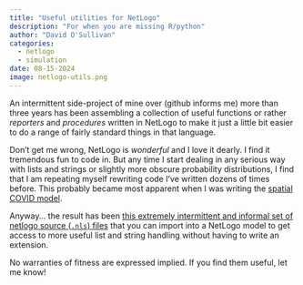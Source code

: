 ```yaml
---
title: "Useful utilities for NetLogo"
description: "For when you are missing R/python"
author: "David O'Sullivan"
categories:
  - netlogo
  - simulation
date: 08-15-2024
image: netlogo-utils.png
---
```


An intermittent side-project of mine over (github informs me) more than three years has been assembling a collection of useful functions or rather _reporters_ and _procedures_ written in NetLogo to make it just a little bit easier to do a range of fairly standard things in that language.

Don't get me wrong, NetLogo is _wonderful_ and I love it dearly. I find it tremendous fun to code in. But any time I start dealing in any serious way with lists and strings or slightly more obscure probability distributions, I find that I am repeating myself rewriting code I've written dozens of times before. This probably became most apparent when I was writing the [spatial COVID model](../2020-05-26-covid-model/spatial-covid-model.qmd).

Anyway... the result has been [this extremely intermittent and informal set of netlogo source (`.nls`) files](https://github.com/DOSull/netlogo-utils){target="_blank"} that you can import into a NetLogo model to get access to more useful list and string handling without having to write an extension.

No warranties of fitness are expressed implied. If you find them useful, let me know!
